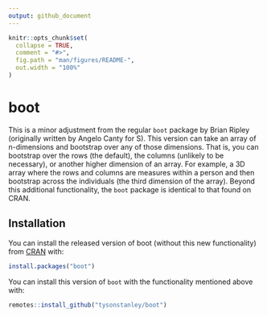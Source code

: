 ```yaml
---
output: github_document
---
```


<!-- README.md is generated from README.Rmd. Please edit that file -->

```r
knitr::opts_chunk$set(
  collapse = TRUE,
  comment = "#>",
  fig.path = "man/figures/README-",
  out.width = "100%"
)
```
# boot

This is a minor adjustment from the regular `boot` package by Brian Ripley (originally written by Angelo Canty for S). This version can take an array of n-dimensions and bootstrap over any of those dimensions. That is, you can bootstrap over the rows (the default), the columns (unlikely to be necessary), or another higher dimension of an array. For example, a 3D array where the rows and columns are measures within a person and then bootstrap across the individuals (the third dimension of the array). Beyond this additional functionality, the `boot` package is identical to that found on CRAN.

## Installation

You can install the released version of boot (without this new functionality) from [CRAN](https://CRAN.R-project.org) with:

``` r
install.packages("boot")
```

You can install this version of `boot` with the functionality mentioned above with:

``` r
remotes::install_github("tysonstanley/boot")
```



